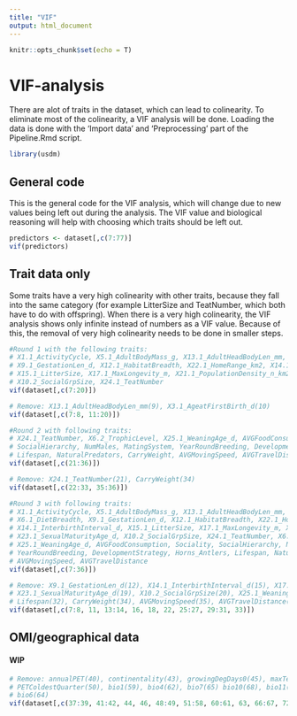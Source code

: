```yaml
---
title: "VIF"
output: html_document
---
```


```r
knitr::opts_chunk$set(echo = T)
```

# VIF-analysis

There are alot of traits in the dataset, which can lead to colinearity. To eliminate most of
the colinearity, a VIF analysis will be done. Loading the data is done with the 'Import data' 
and 'Preprocessing' part of the Pipeline.Rmd script.

```r
library(usdm)
```


## General code

This is the general code for the VIF analysis, which will change due to new values being left out during
the analysis. The VIF value and biological reasoning will help with choosing which traits should be left
out.

```r
predictors <- dataset[,c(7:77)]
vif(predictors)
```

## Trait data only

Some traits have a very high colinearity with other traits, because they fall into the same category 
(for example LitterSize and TeatNumber, which both have to do with offspring). When there is a very high colinearity, the VIF analysis shows only infinite instead of numbers as a VIF value. Because of this, the removal of very high colinearity needs to be done in smaller steps.

``` r
#Round 1 with the following traits: 
# X1.1_ActivityCycle, X5.1_AdultBodyMass_g, X13.1_AdultHeadBodyLen_mm, X3.1_AgeatFirstBirth_d, 
# X9.1_GestationLen_d, X12.1_HabitatBreadth, X22.1_HomeRange_km2, X14.1_InterbirthInterval_d, 
# X15.1_LitterSize, X17.1_MaxLongevity_m, X21.1_PopulationDensity_n_km2, X23.1_SexualMaturityAge_d, 
# X10.2_SocialGrpSize, X24.1_TeatNumber
vif(dataset[,c(7:20)])

# Remove: X13.1_AdultHeadBodyLen_mm(9), X3.1_AgeatFirstBirth_d(10)
vif(dataset[,c(7:8, 11:20)])
```


``` r
#Round 2 with following traits:
# X24.1_TeatNumber, X6.2_TrophicLevel, X25.1_WeaningAge_d, AVGFoodConsumption, Sociality, 
# SocialHierarchy, NumMales, MatingSystem, YearRoundBreeding, DevelopmentStrategy, Horns_Antlers, 
# Lifespan, NaturalPredators, CarryWeight, AVGMovingSpeed, AVGTravelDistance
vif(dataset[,c(21:36)])

# Remove: X24.1_TeatNumber(21), CarryWeight(34)
vif(dataset[,c(22:33, 35:36)])
```


``` r
#Round 3 with following traits:
# X1.1_ActivityCycle, X5.1_AdultBodyMass_g, X13.1_AdultHeadBodyLen_mm, X3.1_AgeatFirstBirth_d, 
# X6.1_DietBreadth, X9.1_GestationLen_d, X12.1_HabitatBreadth, X22.1_HomeRange_km2, 
# X14.1_InterbirthInterval_d, X15.1_LitterSize, X17.1_MaxLongevity_m, X21.1_PopulationDensity_n_km2, 
# X23.1_SexualMaturityAge_d, X10.2_SocialGrpSize, X24.1_TeatNumber, X6.2_TrophicLevel, 
# X25.1_WeaningAge_d, AVGFoodConsumption, Sociality, SocialHierarchy, NumMales, MatingSystem, 
# YearRoundBreeding, DevelopmentStrategy, Horns_Antlers, Lifespan, NaturalPredators, CarryWeight, 
# AVGMovingSpeed, AVGTravelDistance
vif(dataset[,c(7:36)])

# Remove: X9.1_GestationLen_d(12), X14.1_InterbirthInterval_d(15), X17.1_MaxLongevity_m(17), 
# X23.1_SexualMaturityAge_d(19), X10.2_SocialGrpSize(20), X25.1_WeaningAge_d(23), MatingSystem(28),
# Lifespan(32), CarryWeight(34), AVGMovingSpeed(35), AVGTravelDistance(36)
vif(dataset[,c(7:8, 11, 13:14, 16, 18, 22, 25:27, 29:31, 33)])
```


## OMI/geographical data
#### WIP
``` r
# Remove: annualPET(40), continentality(43), growingDegDays0(45), maxTempColdest(47), 
# PETColdestQuarter(50), bio1(59), bio4(62), bio7(65) bio10(68), bio11(69), bio12(70), bio13(71),
# bio6(64)
vif(dataset[,c(37:39, 41:42, 44, 46, 48:49, 51:58, 60:61, 63, 66:67, 72:77)])

```


